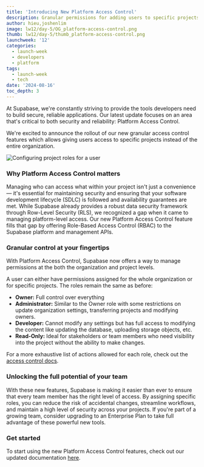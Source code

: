 ```yaml
---
title: 'Introducing New Platform Access Control'
description: Granular permissions for adding users to specific projects in an Supabase organization.
author: hieu,joshenlim
image: lw12/day-5/OG_platform-access-control.png
thumb: lw12/day-5/thumb_platform-access-control.png
launchweek: '12'
categories:
  - launch-week
  - developers
  - platform
tags:
  - launch-week
  - tech
date: '2024-08-16'
toc_depth: 3
---
```


At Supabase, we're constantly striving to provide the tools developers need to build secure, reliable applications. Our latest update focuses on an area that's critical to both security and reliability: Platform Access Control.

We're excited to announce the rollout of our new granular access control features which allows giving users access to specific projects instead of the entire organization.

![Configuring project roles for a user](/images/blog/lw12/day-5/access-control.png)

### Why Platform Access Control matters

Managing who can access what within your project isn't just a convenience — it's essential for maintaining security and ensuring that your software development lifecycle (SDLC) is followed and availability guarantees are met. While Supabase already provides a robust data security framework through Row-Level Security (RLS), we recognized a gap when it came to managing platform-level access. Our new Platform Access Control feature fills that gap by offering Role-Based Access Control (RBAC) to the Supabase platform and management APIs.

### Granular control at your fingertips

With Platform Access Control, Supabase now offers a way to manage permissions at the both the organization and project levels.

A user can either have permissions assigned for the whole organization or for specific projects. The roles remain the same as before:

- **Owner:** Full control over everything
- **Administrator:** Similar to the Owner role with some restrictions on update organization settings, transferring projects and modifying owners.
- **Developer:** Cannot modify any settings but has full access to modifying the content like updating the database, uploading storage objects, etc.
- **Read-Only:** Ideal for stakeholders or team members who need visibility into the project without the ability to make changes.

For a more exhaustive list of actions allowed for each role, check out the [access control docs](/docs/guides/platform/access-control#organization-scoped-roles-vs-project-scoped-roles).

### Unlocking the full potential of your team

With these new features, Supabase is making it easier than ever to ensure that every team member has the right level of access. By assigning specific roles, you can reduce the risk of accidental changes, streamline workflows, and maintain a high level of security across your projects. If you're part of a growing team, consider upgrading to an Enterprise Plan to take full advantage of these powerful new tools.

### Get started

To start using the new Platform Access Control features, check out our updated documentation [here](/docs/guides/platform/access-control).
